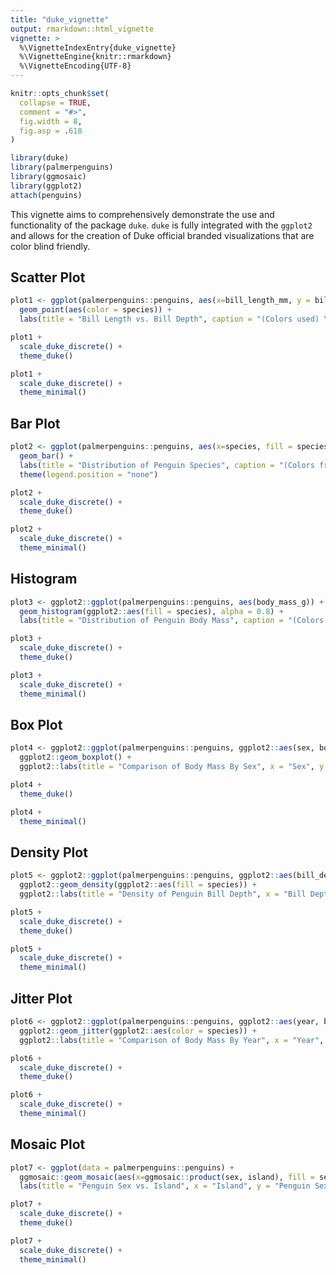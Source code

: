 ```yaml
---
title: "duke_vignette"
output: rmarkdown::html_vignette
vignette: >
  %\VignetteIndexEntry{duke_vignette}
  %\VignetteEngine{knitr::rmarkdown}
  %\VignetteEncoding{UTF-8}
---
```


```r
knitr::opts_chunk$set(
  collapse = TRUE,
  comment = "#>",
  fig.width = 8,
  fig.asp = .618
)
```

```r
library(duke)
library(palmerpenguins)
library(ggmosaic)
library(ggplot2)
attach(penguins)
```

This vignette aims to comprehensively demonstrate the use and functionality of the package `duke`. `duke` is fully integrated with the `ggplot2` and allows for the creation of Duke official branded visualizations that are color blind friendly. 

## Scatter Plot

```r
plot1 <- ggplot(palmerpenguins::penguins, aes(x=bill_length_mm, y = bill_depth_mm)) +
  geom_point(aes(color = species)) +
  labs(title = "Bill Length vs. Bill Depth", caption = "(Colors used) \n Duke Royal Blue, Duke Navy Blue, Copper", x = "Bill Length (mm)", y = "Bill Depth (mm)")

plot1 + 
  scale_duke_discrete() +
  theme_duke()

plot1 + 
  scale_duke_discrete() +
  theme_minimal()
```


## Bar Plot

```r
plot2 <- ggplot(palmerpenguins::penguins, aes(x=species, fill = species)) +
  geom_bar() +
  labs(title = "Distribution of Penguin Species", caption = "(Colors from left to right) \n Duke Royal Blue, Duke Navy Blue, Copper", x = "Species", y = "Count") +
  theme(legend.position = "none")

plot2 +
  scale_duke_discrete() +
  theme_duke()

plot2 + 
  scale_duke_discrete() +
  theme_minimal()
```

## Histogram

```r
plot3 <- ggplot2::ggplot(palmerpenguins::penguins, aes(body_mass_g)) +
  geom_histogram(ggplot2::aes(fill = species), alpha = 0.8) +
  labs(title = "Distribution of Penguin Body Mass", caption = "(Colors used) \n Duke Royal Blue, Duke Navy Blue, Copper", x = "Body Mass (g)", y = "Count")

plot3 + 
  scale_duke_discrete() +
  theme_duke()

plot3 + 
  scale_duke_discrete() +
  theme_minimal()
```

## Box Plot

```r
plot4 <- ggplot2::ggplot(palmerpenguins::penguins, ggplot2::aes(sex, body_mass_g)) +
  ggplot2::geom_boxplot() +
  ggplot2::labs(title = "Comparison of Body Mass By Sex", x = "Sex", y = "Body Mass (g)")

plot4 + 
  theme_duke()

plot4 +
  theme_minimal()
```

## Density Plot

```r
plot5 <- ggplot2::ggplot(palmerpenguins::penguins, ggplot2::aes(bill_depth_mm)) +
  ggplot2::geom_density(ggplot2::aes(fill = species)) +
  ggplot2::labs(title = "Density of Penguin Bill Depth", x = "Bill Depth (mm)", y = "Densiy")

plot5 + 
  scale_duke_discrete() +
  theme_duke()

plot5 + 
  scale_duke_discrete() +
  theme_minimal()
```

## Jitter Plot

```r
plot6 <- ggplot2::ggplot(palmerpenguins::penguins, ggplot2::aes(year, body_mass_g)) +
  ggplot2::geom_jitter(ggplot2::aes(color = species)) +
  ggplot2::labs(title = "Comparison of Body Mass By Year", x = "Year", y = "Body Mass (g)")

plot6 + 
  scale_duke_discrete() +
  theme_duke()

plot6 + 
  scale_duke_discrete() +
  theme_minimal()
```


## Mosaic Plot 

```r
plot7 <- ggplot(data = palmerpenguins::penguins) +
  ggmosaic::geom_mosaic(aes(x=ggmosaic::product(sex, island), fill = sex)) +
  labs(title = "Penguin Sex vs. Island", x = "Island", y = "Penguin Sex", caption = "(Color from top to bottom) \n Granite, Duke Navy Blue, Duke Royal Blue")

plot7 +
  scale_duke_discrete() +
  theme_duke()

plot7 +
  scale_duke_discrete() +
  theme_minimal()

```



